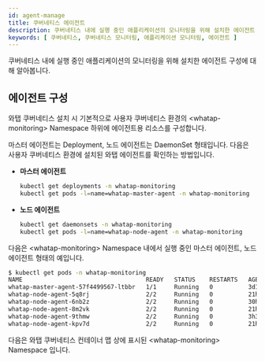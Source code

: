 ```yaml
---
id: agent-manage
title: 쿠버네티스 에이전트
description: 쿠버네티스 내에 실행 중인 애플리케이션의 모니터링을 위해 설치한 에이전트 구성에 대해 알아봅니다.
keywords: [ 쿠버네티스, 쿠버네티스 모니터링, 애플리케이션 모니터링, 에이전트 ]
---
```


쿠버네티스 내에 실행 중인 애플리케이션의 모니터링을 위해 설치한 에이전트 구성에 대해 알아봅니다.

## 에이전트 구성

와탭 쿠버네티스 설치 시 기본적으로 사용자 쿠버네티스 환경의 &lt;whatap-monitoring&gt; Namespace 하위에 에이전트용 리소스를 구성합니다.

마스터 에이전트는 Deployment, 노드 에이전트는 DaemonSet 형태입니다. 다음은 사용자 쿠버네티스 환경에 설치된 와탭 에이전트를 확인하는 방법입니다.

* **마스터 에이전트**

  ```bash
  kubectl get deployments -n whatap-monitoring 
  kubectl get pods -l=name=whatap-master-agent -n whatap-monitoring
  ```

* **노드 에이전트**

  ```bash
  kubectl get daemonsets -n whatap-monitoring
  kubectl get pods -l=name=whatap-node-agent -n whatap-monitoring
  ```

다음은 &lt;whatap-monitoring&gt; Namespace 내에서 실행 중인 마스터 에이전트, 노드 에이전트 형태의 예입니다.

```bash
$ kubectl get pods -n whatap-monitoring
NAME                                   READY   STATUS    RESTARTS   AGE
whatap-master-agent-57f4499567-ltbbr   1/1     Running   0          3d19h
whatap-node-agent-5q8rj                2/2     Running   0          21h
whatap-node-agent-6nb2z                2/2     Running   0          30h
whatap-node-agent-8m2vk                2/2     Running   0          21h
whatap-node-agent-9thmw                2/2     Running   0          3h31m
whatap-node-agent-kpv7d                2/2     Running   0          21h
```

다음은 와탭 쿠버네티스 컨테이너 맵 상에 표시된 &lt;whatap-monitoring&gt; Namespace 입니다.

<ImgLang img='whatap_kubernetes_container_whatap_monitoring.png' desc='컨테이너 맵 내 whatap-monitoring Namespace' />